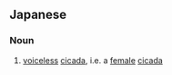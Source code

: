 ==Japanese==
{{ja-kanjitab|おし|せみ|ぜみ|r=y|yomi=k}}

===Noun===
{{ja-noun|おしぜみ|kyu=啞蟬}}

# [[voiceless]] [[cicada]], i.e. a [[female]] [[cicada]]